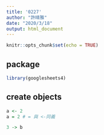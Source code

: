 ```yaml
---
title: '0227'
author: "許晴雅"
date: "2020/3/18"
output: html_document
---
```


```r
knitr::opts_chunk$set(echo = TRUE)
```

## package

```r
library(googlesheets4)
```

## create objects
```r
a <- 2
a = 2 # = 與 <-同義
```

```r
3 -> b
```

